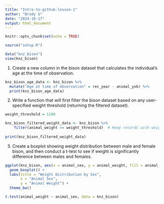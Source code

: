 ```yaml
---
title: "Intro-to-github-lesson-1"
author: "Brody G"
date: "2024-10-17"
output: html_document
---
```


```r
knitr::opts_chunk$set(echo = TRUE)
```
```r
source("setup.R")
```

```r
data("knz_bison")
view(knz_bison)
```
1. Create a new column in the bison dataset that calculates the individual's age at the time of observation.
```r
knz_bison_age_data <- knz_bison %>%
  mutate("Age at time of observation" = rec_year - animal_yob) %>% 
  print(knz_bison_age_data)
```

2.  Write a function that will first filter the bison dataset based on any user-specified weight threshold (returning the filtered dataset).
```r
weight_threshold = 1100

knz_bison_filtered_weight_data <- knz_bison %>%
    filter(animal_weight >= weight_threshold)  # Keep records with weight above the threshold
  
print(knz_bison_filtered_weight_data)

```

3.  Create a boxplot showing weight distribution between male and female bison, and then conduct a t-test to see if weight is significantly difference between males and females.

```r
ggplot(knz_bison, aes(x = animal_sex, y = animal_weight, fill = animal_sex)) +
  geom_boxplot() +
  labs(title = "Weight Distribution by Sex",
       x = "Animal Sex",
       y = "Animal Weight") +
  theme_bw()

t.test(animal_weight ~ animal_sex, data = knz_bison)
```


